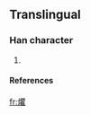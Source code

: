 ==Translingual==
===Han character===
{{Han char|rn=86|rad=火|as=18|sn=22|four=|canj=火月山土 (FBUG)}}
# {{defn|Han|sort=火18}}
====References====
{{Han ref|kx=0688.021|dkj=49268|dj=1099.210|hdz=32249.061|uh=7220|ud=29216}}

[[fr:爠]]